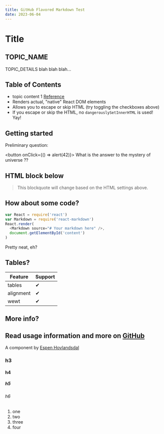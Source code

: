```yaml
---
title: GitHub Flavored Markdown Test
date: 2023-06-04
---
```


# Title

## TOPIC_NAME

TOPIC_DETAILS
blah blah blah...

## Table of Contents

- topic content 1 [Reference](http://dibya.org)
- Renders actual, "native" React DOM elements
- Allows you to escape or skip HTML (try toggling the checkboxes above)
- If you escape or skip the HTML, no `dangerouslySetInnerHTML` is used! Yay!

## Getting started

Preliminary question:

<button onClick={() => alert(42)}>
  What is the answer to the mystery of universe ??
</button>

## HTML block below

<blockquote>
  This blockquote will change based on the HTML settings above.
</blockquote>

## How about some code?

```js
var React = require('react')
var Markdown = require('react-markdown')
React.render(
  <Markdown source="# Your markdown here" />,
  document.getElementById('content')
)
```

Pretty neat, eh?

## Tables?

| Feature   | Support |
| --------- | ------- |
| tables    | ✔       |
| alignment | ✔       |
| wewt      | ✔       |

## More info?

## Read usage information and more on [GitHub](//github.com/rexxars/react-markdown)

A component by [Espen Hovlandsdal](https://espen.codes/)

### h3

#### h4

##### h5

###### h6

1. one
2. two
3. three
4. four
